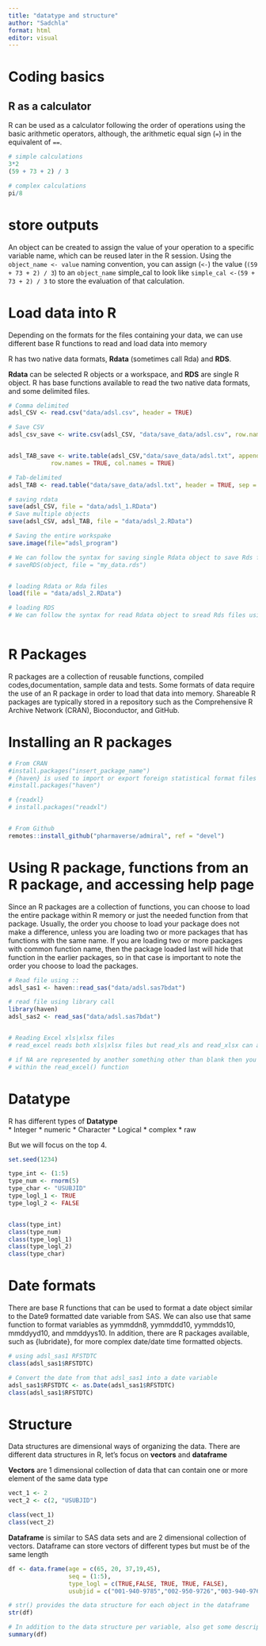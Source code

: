 ```yaml
---
title: "datatype and structure"
author: "Sadchla"
format: html
editor: visual
---
```


# Coding basics

## R as a calculator

R can be used as a calculator following the order of operations using the basic arithmetic operators, although, the arithmetic equal sign (`=`) in the equivalent of `==`.

```r
# simple calculations 
3*2
(59 + 73 + 2) / 3

# complex calculations
pi/8

```

# store outputs

An object can be created to assign the value of your operation to a specific variable name, which can be reused later in the R session. Using the `object_name <- value` naming convention, you can assign (`<-`) the value (`(59 + 73 + 2) / 3`) to an `object_name` simple_cal to look like `simple_cal <-(59 + 73 + 2) / 3` to store the evaluation of that calculation.

# Load data into R

Depending on the formats for the files containing your data, we can use different base R functions to read and load data into memory

R has two native data formats, **Rdata** (sometimes call Rda) and **RDS**.

**Rdata** can be selected R objects or a workspace, and **RDS** are single R object. R has base functions available to read the two native data formats, and some delimited files.

```r
# Comma delimited
adsl_CSV <- read.csv("data/adsl.csv", header = TRUE)

# Save CSV
adsl_csv_save <- write.csv(adsl_CSV, "data/save_data/adsl.csv", row.names=TRUE)


adsl_TAB_save <- write.table(adsl_CSV,"data/save_data/adsl.txt", append = FALSE, sep = "\t", dec = ".",
            row.names = TRUE, col.names = TRUE)

# Tab-delimited 
adsl_TAB <- read.table("data/save_data/adsl.txt", header = TRUE, sep = "\t")

# saving rdata
save(adsl_CSV, file = "data/adsl_1.RData")
# Save multiple objects
save(adsl_CSV, adsl_TAB, file = "data/adsl_2.RData")

# Saving the entire workspake 
save.image(file="adsl_program")

# We can follow the syntax for saving single Rdata object to save Rds files
# saveRDS(object, file = "my_data.rds")


# loading Rdata or Rda files 
load(file = "data/adsl_2.RData")

# loading RDS
# We can follow the syntax for read Rdata object to sread Rds files using the readRDS()
 
```

# R Packages

R packages are a collection of reusable functions, compiled codes,documentation, sample data and tests. Some formats of data require the use of an R package in order to load that data into memory. Shareable R packages are typically stored in a repository such as the Comprehensive R Archive Network (CRAN), Bioconductor, and GitHub.

# Installing an R packages

```r
# From CRAN
#install.packages("insert_package_name")
# {haven} is used to import or export foreign statistical format files (SPSS, Stata, SAS)
#install.packages("haven")

# {readxl}
# install.packages("readxl")


# From Github
remotes::install_github("pharmaverse/admiral", ref = "devel")
```

# Using R package, functions from an R package, and accessing help page

Since an R packages are a collection of functions, you can choose to load the entire package within R memory or just the needed function from that package. Usually, the order you choose to load your package does not make a difference, unless you are loading two or more packages that has functions with the same name. If you are loading two or more packages with common function name, then the package loaded last will hide that function in the earlier packages, so in that case is important to note the order you choose to load the packages.

```r
# Read file using ::
adsl_sas1 <- haven::read_sas("data/adsl.sas7bdat")

# read file using library call  
library(haven)
adsl_sas2 <- read_sas("data/adsl.sas7bdat")


# Reading Excel xls|xlsx files
# read_excel reads both xls|xlsx files but read_xls and read_xlsx can also be used to read respective files

# if NA are represented by another something other than blank then you can specified the NA value
# within the read_excel() function
```

# Datatype

R has different types of **Datatype** \
\* Integer \* numeric \* Character \* Logical \* complex \* raw

But we will focus on the top 4.

```r
set.seed(1234)

type_int <- (1:5) 
type_num <- rnorm(5)
type_char <- "USUBJID"
type_logl_1 <- TRUE
type_logl_2 <- FALSE


class(type_int)
class(type_num)
class(type_logl_1)
class(type_logl_2)
class(type_char)
```

# Date formats

There are base R functions that can be used to format a date object similar to the Date9 formatted date variable from SAS. We can also use that same function to format variables as yymmddn8, yymmddd10, yymmdds10, mmddyyd10, and mmddyys10. In addition, there are R packages available, such as {lubridate}, for more complex date/date time formatted objects.

```r
# using adsl_sas1 RFSTDTC
class(adsl_sas1$RFSTDTC)

# Convert the date from that adsl_sas1 into a date variable
adsl_sas1$RFSTDTC <- as.Date(adsl_sas1$RFSTDTC)
class(adsl_sas1$RFSTDTC)


```

# Structure

Data structures are dimensional ways of organizing the data. There are different data structures in R, let's focus on **vectors** and **dataframe**

**Vectors** are 1 dimensional collection of data that can contain one or more element of the same data type

```r
vect_1 <- 2
vect_2 <- c(2, "USUBJID")

class(vect_1)
class(vect_2)

```

**Dataframe** is similar to SAS data sets and are 2 dimensional collection of vectors. Dataframe can store vectors of different types but must be of the same length

```r
df <- data.frame(age = c(65, 20, 37,19,45),
                 seq = (1:5),
                 type_logl = c(TRUE,FALSE, TRUE, TRUE, FALSE),
                 usubjid = c("001-940-9785","002-950-9726","003-940-9767","004-940-9795","005-940-9734"))

# str() provides the data structure for each object in the dataframe
str(df)

# In addition to the data structure per variable, also get some descriptive statistics 
summary(df)

```


